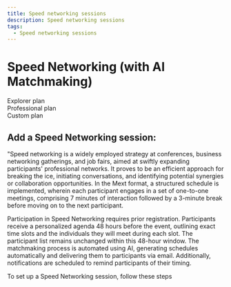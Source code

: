 ```yaml
---
title: Speed networking sessions
description: Speed networking sessions
tags:
  - Speed networking sessions
---
```


# Speed Networking (with AI Matchmaking)

<div class="flex-row">
  <div class="plan">Explorer plan</div>
  <div class="plan">Professional plan</div>
  <div class="plan">Custom plan</div>
</div>

## Add a Speed Networking session:

"Speed networking is a widely employed strategy
at conferences, business networking gatherings, and job fairs, aimed at swiftly
expanding participants' professional networks. It proves to be an efficient
approach for breaking the ice, initiating conversations, and identifying
potential synergies or collaboration opportunities. In the Mext format, a
structured schedule is implemented, wherein each participant engages in a set
of one-to-one meetings, comprising 7 minutes of interaction followed by a
3-minute break before moving on to the next participant.

Participation in Speed Networking requires prior
registration. Participants receive a personalized agenda 48 hours before the
event, outlining exact time slots and the individuals they will meet during
each slot. The participant list remains unchanged within this 48-hour window.
The matchmaking process is automated using AI, generating schedules
automatically and delivering them to participants via email. Additionally,
notifications are scheduled to remind participants of their timing.

To set up a Speed Networking session, follow these
steps
